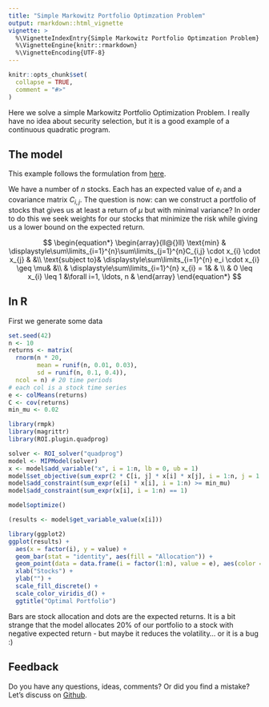 ```yaml
---
title: "Simple Markowitz Portfolio Optimzation Problem"
output: rmarkdown::html_vignette
vignette: >
  %\VignetteIndexEntry{Simple Markowitz Portfolio Optimzation Problem}
  %\VignetteEngine{knitr::rmarkdown}
  %\VignetteEncoding{UTF-8}
---
```


```r
knitr::opts_chunk$set(
  collapse = TRUE,
  comment = "#>"
)
```

Here we solve a simple Markowitz Portfolio Optimization Problem. I really have no idea about security selection, but it is a good example of a continuous quadratic program.

## The model

This example follows the formulation from [here](https://www.mathworks.com/help/optim/ug/quadratic-programming-portfolio-optimization.html). 

We have a number of $n$ stocks. Each has an expected value of $e_i$ and a covariance matrix $C_{i,j}$. The question is now: can we construct a portfolio of stocks that gives us at least a return of $\mu$ but with minimal variance? In order to do this we seek weights for our stocks that minimize the risk while giving us a lower bound on the expected return.

$$
\begin{equation*}
\begin{array}{ll@{}ll}
\text{min}  & \displaystyle\sum\limits_{i=1}^{n}\sum\limits_{j=1}^{n}C_{i,j} \cdot x_{i} \cdot x_{j} & &\\
\text{subject to}& \displaystyle\sum\limits_{i=1}^{n}   e_i \cdot x_{i} \geq \mu& &\\
                 & \displaystyle\sum\limits_{i=1}^{n}   x_{i} = 1& & \\
                 &                                                0 \leq x_{i} \leq 1 &\forall i=1, \ldots, n & 
\end{array}
\end{equation*}
$$

## In R

First we generate some data

```r
set.seed(42)
n <- 10
returns <- matrix(
  rnorm(n * 20, 
        mean = runif(n, 0.01, 0.03), 
        sd = runif(n, 0.1, 0.4)), 
  ncol = n) # 20 time periods
# each col is a stock time series
e <- colMeans(returns)
C <- cov(returns)
min_mu <- 0.02
```


```r
library(rmpk)
library(magrittr)
library(ROI.plugin.quadprog)
```

```r
solver <- ROI_solver("quadprog")
model <- MIPModel(solver)
x <- model$add_variable("x", i = 1:n, lb = 0, ub = 1)
model$set_objective(sum_expr(2 * C[i, j] * x[i] * x[j], i = 1:n, j = 1:n))
model$add_constraint(sum_expr(e[i] * x[i], i = 1:n) >= min_mu)
model$add_constraint(sum_expr(x[i], i = 1:n) == 1)
```

```r
model$optimize()
```

```r
(results <- model$get_variable_value(x[i]))
```

```r
library(ggplot2)
ggplot(results) + 
  aes(x = factor(i), y = value) + 
  geom_bar(stat = "identity", aes(fill = "Allocation")) + 
  geom_point(data = data.frame(i = factor(1:n), value = e), aes(color = "Expected return")) +
  xlab("Stocks") + 
  ylab("") +
  scale_fill_discrete() +
  scale_color_viridis_d() + 
  ggtitle("Optimal Portfolio")
```

Bars are stock allocation and dots are the expected returns. It is a bit strange that the model allocates 20% of our portfolio to a stock with negative expected return - but maybe it reduces the volatility... or it is a bug :)

## Feedback

Do you have any questions, ideas, comments? Or did you find a mistake? Let's discuss on [Github](https://github.com/dirkschumacher/rmpk/issues).
